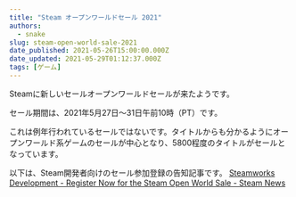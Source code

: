```yaml
---
title: "Steam オープンワールドセール 2021"
authors:
  - snake
slug: steam-open-world-sale-2021
date_published: 2021-05-26T15:00:00.000Z
date_updated: 2021-05-29T01:12:37.000Z
tags: [ゲーム]
---
```


Steamに新しいセールオープンワールドセールが来たようです。

セール期間は、2021年5月27日～31日午前10時（PT）です。

これは例年行われているセールではないです。タイトルからも分かるようにオープンワールド系ゲームのセールが中心となり、5800程度のタイトルがセールとなっています。

以下は、Steam開発者向けのセール参加登録の告知記事です。
[Steamworks Development - Register Now for the Steam Open World Sale - Steam News](https://store.steampowered.com/news/group/4145017/view/3119280855634041741)
